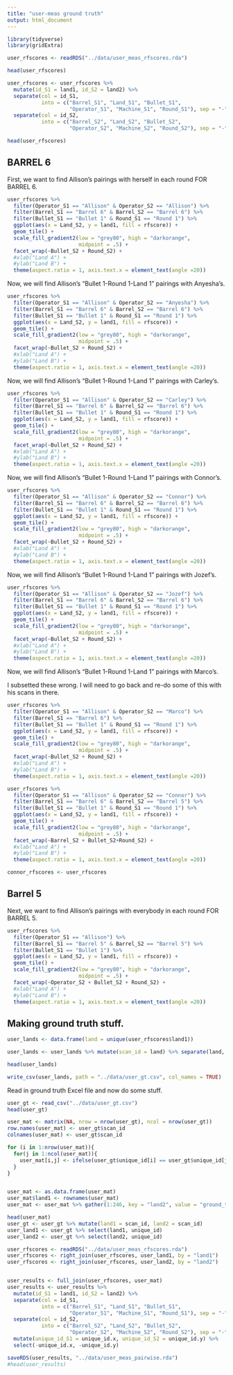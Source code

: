 ```yaml
---
title: "user-meas ground truth"
output: html_document
---
```



```r
library(tidyverse)
library(gridExtra)

```


```r
user_rfscores <- readRDS("../data/user_meas_rfscores.rda")

head(user_rfscores)

user_rfscores <- user_rfscores %>% 
  mutate(id_S1 = land1, id_S2 = land2) %>% 
  separate(col = id_S1, 
           into = c("Barrel_S1", "Land_S1", "Bullet_S1", 
                    "Operator_S1", "Machine_S1", "Round_S1"), sep = "-") %>% 
  separate(col = id_S2, 
           into = c("Barrel_S2", "Land_S2", "Bullet_S2", 
                    "Operator_S2", "Machine_S2", "Round_S2"), sep = "-")

head(user_rfscores)

```


## BARREL 6  

First, we want to find Allison's pairings with herself in each round FOR BARREL 6.  

```r
user_rfscores %>%
  filter(Operator_S1 == "Allison" & Operator_S2 == "Allison") %>% 
  filter(Barrel_S1 == "Barrel 6" & Barrel_S2 == "Barrel 6") %>% 
  filter(Bullet_S1 == "Bullet 1" & Round_S1 == "Round 1") %>% 
  ggplot(aes(x = Land_S2, y = land1, fill = rfscore)) +
  geom_tile() +
  scale_fill_gradient2(low = "grey80", high = "darkorange", 
                       midpoint = .5) +
  facet_wrap(~Bullet_S2 + Round_S2) +
  #xlab("Land A") +
  #ylab("Land B") +
  theme(aspect.ratio = 1, axis.text.x = element_text(angle =20))
```


Now, we will find Allison's "Bullet 1-Round 1-Land 1" pairings with Anyesha's.  


```r
user_rfscores %>%
  filter(Operator_S1 == "Allison" & Operator_S2 == "Anyesha") %>% 
  filter(Barrel_S1 == "Barrel 6" & Barrel_S2 == "Barrel 6") %>% 
  filter(Bullet_S1 == "Bullet 1" & Round_S1 == "Round 1") %>% 
  ggplot(aes(x = Land_S2, y = land1, fill = rfscore)) +
  geom_tile() +
  scale_fill_gradient2(low = "grey80", high = "darkorange", 
                       midpoint = .5) +
  facet_wrap(~Bullet_S2 + Round_S2) +
  #xlab("Land A") +
  #ylab("Land B") +
  theme(aspect.ratio = 1, axis.text.x = element_text(angle =20))
```



Now, we will find Allison's "Bullet 1-Round 1-Land 1" pairings with Carley's.  


```r
user_rfscores %>%
  filter(Operator_S1 == "Allison" & Operator_S2 == "Carley") %>% 
  filter(Barrel_S1 == "Barrel 6" & Barrel_S2 == "Barrel 6") %>% 
  filter(Bullet_S1 == "Bullet 1" & Round_S1 == "Round 1") %>% 
  ggplot(aes(x = Land_S2, y = land1, fill = rfscore)) +
  geom_tile() +
  scale_fill_gradient2(low = "grey80", high = "darkorange", 
                       midpoint = .5) +
  facet_wrap(~Bullet_S2 + Round_S2) +
  #xlab("Land A") +
  #ylab("Land B") +
  theme(aspect.ratio = 1, axis.text.x = element_text(angle =20))
```

Now, we will find Allison's "Bullet 1-Round 1-Land 1" pairings with Connor's.  


```r
user_rfscores %>%
  filter(Operator_S1 == "Allison" & Operator_S2 == "Connor") %>% 
  filter(Barrel_S1 == "Barrel 6" & Barrel_S2 == "Barrel 6") %>% 
  filter(Bullet_S1 == "Bullet 1" & Round_S1 == "Round 1") %>% 
  ggplot(aes(x = Land_S2, y = land1, fill = rfscore)) +
  geom_tile() +
  scale_fill_gradient2(low = "grey80", high = "darkorange", 
                       midpoint = .5) +
  facet_wrap(~Bullet_S2 + Round_S2) +
  #xlab("Land A") +
  #ylab("Land B") +
  theme(aspect.ratio = 1, axis.text.x = element_text(angle =20))
```

Now, we will find Allison's "Bullet 1-Round 1-Land 1" pairings with Jozef's.  


```r
user_rfscores %>%
  filter(Operator_S1 == "Allison" & Operator_S2 == "Jozef") %>% 
  filter(Barrel_S1 == "Barrel 6" & Barrel_S2 == "Barrel 6") %>% 
  filter(Bullet_S1 == "Bullet 1" & Round_S1 == "Round 1") %>% 
  ggplot(aes(x = Land_S2, y = land1, fill = rfscore)) +
  geom_tile() +
  scale_fill_gradient2(low = "grey80", high = "darkorange", 
                       midpoint = .5) +
  facet_wrap(~Bullet_S2 + Round_S2) +
  #xlab("Land A") +
  #ylab("Land B") +
  theme(aspect.ratio = 1, axis.text.x = element_text(angle =20))
```

Now, we will find Allison's "Bullet 1-Round 1-Land 1" pairings with Marco's.  


I subsetted these wrong. I will need to go back and re-do some of this with his scans in there.  

```r
user_rfscores %>%
  filter(Operator_S1 == "Allison" & Operator_S2 == "Marco") %>% 
  filter(Barrel_S1 == "Barrel 6") %>% 
  filter(Bullet_S1 == "Bullet 1" & Round_S1 == "Round 1") %>% 
  ggplot(aes(x = Land_S2, y = land1, fill = rfscore)) +
  geom_tile() +
  scale_fill_gradient2(low = "grey80", high = "darkorange", 
                       midpoint = .5) +
  facet_wrap(~Bullet_S2 + Round_S2) +
  #xlab("Land A") +
  #ylab("Land B") +
  theme(aspect.ratio = 1, axis.text.x = element_text(angle =20))
```



```r
user_rfscores %>%
  filter(Operator_S1 == "Allison" & Operator_S2 == "Connor") %>% 
  filter(Barrel_S1 == "Barrel 6" & Barrel_S2 == "Barrel 5") %>% 
  filter(Bullet_S1 == "Bullet 1" & Round_S1 == "Round 1") %>% 
  ggplot(aes(x = Land_S2, y = land1, fill = rfscore)) +
  geom_tile() +
  scale_fill_gradient2(low = "grey80", high = "darkorange", 
                       midpoint = .5) +
  facet_wrap(~Barrel_S2 + Bullet_S2+Round_S2) +
  #xlab("Land A") +
  #ylab("Land B") +
  theme(aspect.ratio = 1, axis.text.x = element_text(angle =20))
```


```r
connor_rfscores <- user_rfscores 

```



## Barrel 5  

Next, we want to find Allison's pairings with everybody in each round FOR BARREL 5.  

```r
user_rfscores %>%
  filter(Operator_S1 == "Allison") %>% 
  filter(Barrel_S1 == "Barrel 5" & Barrel_S2 == "Barrel 5") %>% 
  filter(Bullet_S1 == "Bullet 1") %>% 
  ggplot(aes(x = Land_S2, y = land1, fill = rfscore)) +
  geom_tile() +
  scale_fill_gradient2(low = "grey80", high = "darkorange", 
                       midpoint = .5) +
  facet_wrap(~Operator_S2 + Bullet_S2 + Round_S2) +
  #xlab("Land A") +
  #ylab("Land B") +
  theme(aspect.ratio = 1, axis.text.x = element_text(angle =20))
```



## Making ground truth stuff.


```r
user_lands <- data.frame(land = unique(user_rfscores$land1))

user_lands <- user_lands %>% mutate(scan_id = land) %>% separate(land, into = c("Barrel", "Land", "Bullet", "Operator", "Machine", "Round"), sep = "-")

head(user_lands)

write_csv(user_lands, path = "../data/user_gt.csv", col_names = TRUE) 
```

Read in ground truth Excel file and now do some stuff.  


```r

user_gt <- read_csv("../data/user_gt.csv")
head(user_gt)

user_mat <- matrix(NA, nrow = nrow(user_gt), ncol = nrow(user_gt))
row.names(user_mat) <- user_gt$scan_id
colnames(user_mat) <- user_gt$scan_id

for (i in 1:nrow(user_mat)){
  for(j in 1:ncol(user_mat)){
    user_mat[i,j] <- ifelse(user_gt$unique_id[i] == user_gt$unique_id[j], "Same Source", "Different Source")
  }
}


user_mat <- as.data.frame(user_mat)
user_mat$land1 <- rownames(user_mat)
user_mat <- user_mat %>% gather(1:246, key = "land2", value = "ground_truth")

head(user_mat)
user_gt <- user_gt %>% mutate(land1 = scan_id, land2 = scan_id)
user_land1 <- user_gt %>% select(land1, unique_id)
user_land2 <- user_gt %>% select(land2, unique_id)

user_rfscores <- readRDS("../data/user_meas_rfscores.rda")
user_rfscores <- right_join(user_rfscores, user_land1, by = "land1")
user_rfscores <- right_join(user_rfscores, user_land2, by = "land2")


user_results <- full_join(user_rfscores, user_mat)
user_results <- user_results %>% 
  mutate(id_S1 = land1, id_S2 = land2) %>% 
  separate(col = id_S1, 
           into = c("Barrel_S1", "Land_S1", "Bullet_S1", 
                    "Operator_S1", "Machine_S1", "Round_S1"), sep = "-") %>% 
  separate(col = id_S2, 
           into = c("Barrel_S2", "Land_S2", "Bullet_S2", 
                    "Operator_S2", "Machine_S2", "Round_S2"), sep = "-") %>%
  mutate(unique_id_S1 = unique_id.x, unique_id_S2 = unique_id.y) %>%
  select(-unique_id.x, -unique_id.y)

saveRDS(user_results, "../data/user_meas_pairwise.rda")
#head(user_results)
```




